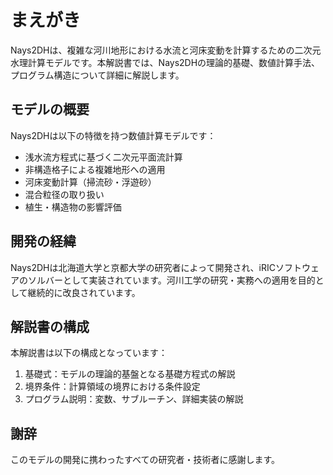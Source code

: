 ﻿# まえがき {.unnumbered}

Nays2DHは、複雑な河川地形における水流と河床変動を計算するための二次元水理計算モデルです。本解説書では、Nays2DHの理論的基礎、数値計算手法、プログラム構造について詳細に解説します。

## モデルの概要

Nays2DHは以下の特徴を持つ数値計算モデルです：

- 浅水流方程式に基づく二次元平面流計算
- 非構造格子による複雑地形への適用
- 河床変動計算（掃流砂・浮遊砂）
- 混合粒径の取り扱い
- 植生・構造物の影響評価

## 開発の経緯

Nays2DHは北海道大学と京都大学の研究者によって開発され、iRICソフトウェアのソルバーとして実装されています。河川工学の研究・実務への適用を目的として継続的に改良されています。

## 解説書の構成

本解説書は以下の構成となっています：

1. 基礎式：モデルの理論的基盤となる基礎方程式の解説
2. 境界条件：計算領域の境界における条件設定
3. プログラム説明：変数、サブルーチン、詳細実装の解説

## 謝辞 {.unnumbered}

このモデルの開発に携わったすべての研究者・技術者に感謝します。 
